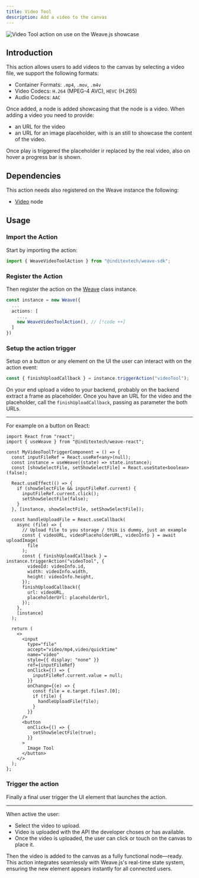 ```yaml
---
title: Video Tool
description: Add a video to the canvas
---
```


![Video Tool action on use on the Weave.js showcase](/images/actions/video-tool.gif)

## Introduction

This action allows users to add videos to the canvas by selecting a video file, we support the
following formats:

- Container Formats: `.mp4`, `.mov`, `.m4v`
- Video Codecs: `H.264` (MPEG-4 AVC), `HEVC` (H.265)
- Audio Codecs: `AAC`

Once added, a node is added showcasing that the node is a video. When adding a video you need to provide:

- an URL for the video
- an URL for an image placeholder, with is an still to showcase the content of the video.

Once play is triggered the placeholder ir replaced by the real video, also on hover a progress bar is shown.

## Dependencies

This action needs also registered on the Weave instance the following:

- [Video](/docs/main/build/nodes/video) node

## Usage

<div className="fd-steps">

<div className="[&_h3]:fd-step">

### Import the Action

Start by importing the action:

```ts
import { WeaveVideoToolAction } from "@inditextech/weave-sdk";
```

</div>

<div className='[&_h3]:fd-step'>

### Register the Action

Then register the action on the [Weave](/docs/sdk/api-reference/weave) class instance.

```ts
const instance = new Weave({
  ...
  actions: [
    ...,
    new WeaveVideoToolAction(), // [!code ++]
  ]
})
```

</div>

<div className='[&_h3]:fd-step'>

### Setup the action trigger

Setup on a button or any element on the UI the user can interact with on the action event:

```ts
const { finishUploadCallback } = instance.triggerAction("videoTool");
```

On your end upload a video to your backend, probably on the backend extract a frame as placeholder.
Once you have an URL for the video and the placeholder, call the `finishUploadCallback`, passing as parameter
the both URLs.

---

For example on a button on React:

```tsx
import React from "react";
import { useWeave } from "@inditextech/weave-react";

const MyVideoToolTriggerComponent = () => {
  const inputFileRef = React.useRef<any>(null);
  const instance = useWeave((state) => state.instance);
  const [showSelectFile, setShowSelectFile] = React.useState<boolean>(false);

  React.useEffect(() => {
    if (showSelectFile && inputFileRef.current) {
      inputFileRef.current.click();
      setShowSelectFile(false);
    }
  }, [instance, showSelectFile, setShowSelectFile]);

  const handleUploadFile = React.useCallback(
    async (file) => {
      // Upload file to you storage / this is dummy, just an example
      const { videoURL, videoPlaceholderURL, videoInfo } = await uploadImage(
        file
      );
      const { finishUploadCallback } = instance.triggerAction("videoTool", {
        videoId: videoInfo.id,
        width: videoInfo.width,
        height: videoInfo.height,
      });
      finishUploadCallback({
        url: videoURL,
        placeholderUrl: placeholderUrl,
      });
    },
    [instance]
  );

  return (
    <>
      <input
        type="file"
        accept="video/mp4,video/quicktime"
        name="video"
        style={{ display: "none" }}
        ref={inputFileRef}
        onClick={() => {
          inputFileRef.current.value = null;
        }}
        onChange={(e) => {
          const file = e.target.files?.[0];
          if (file) {
            handleUploadFile(file);
          }
        }}
      />
      <button
        onClick={() => {
          setShowSelectFile(true);
        }}
      >
        Image Tool
      </button>
    </>
  );
};
```

### Trigger the action

Finally a final user trigger the UI element that launches the action.

---

When active the user:

- Select the video to upload.
- Video is uploaded with the API the developer choses or has available.
- Once the video is uploaded, the user can click or touch on the canvas to place it.

Then the video is added to the canvas as a fully functional node—ready.
This action integrates seamlessly with Weave.js's real-time state system,
ensuring the new element appears instantly for all connected users.

</div>

</div>
